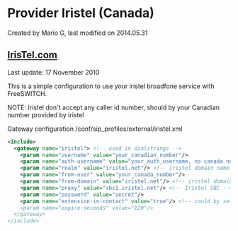 
# Provider Iristel (Canada) 

 Created by  Mario G, last modified on 2014.05.31

## [IrisTel.com](http://IrisTel.com)

Last update: 17 November 2010

This is a simple configuration to use your iristel broadfone service with FreeSWITCH.

NOTE: Iristel don't accept any caller id number, should by your Canadian number provided by iristel

  
Gateway configuration /conf/sip\_profiles/external/iristel.xml

```xml
<include>
  <gateway name="iristel"> <!-- used in dialstrings -->
    <param name="username" value="your_canadian_number"/>
    <param name="auth-username" value="your_auth_username, no canada number"/> 
    <param name="realm" value="iristel.net"/> <!-- iristel domain name -->
    <param name="from-user" value="your_canada_number"/>
    <param name="from-domain" value="iristel.net"/> <!-- iristel domain for caller id -->
    <param name="proxy" value="sbc1.iristel.net"/> <!-- Iristel SBC -->
    <param name="password" value="secret"/>
    <param name="extension-in-contact" value="true"/> <!-- could by set because iris need contact yournumber@iristel.com
    <param name="expire-seconds" value="120"/>
  </gateway>
</include> 
```


